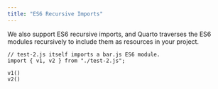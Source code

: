 ```yaml
---
title: "ES6 Recursive Imports"
---
```


We also support ES6 recursive imports, and Quarto traverses the ES6 modules
recursively to include them as resources in your project.

```ojs
// test-2.js itself imports a bar.js ES6 module.
import { v1, v2 } from "./test-2.js";
```

```ojs
v1()
v2()
```

